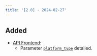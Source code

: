 ```yaml
---
title: '[2.0] - 2024-02-27'
---
```



## Added

*   [API Frontend](/frontend/API):
    *   Parameter [`platform_type`](/frontend/API#platform_type) detailed.
